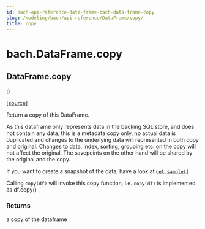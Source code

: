 ```yaml
---
id: bach-api-reference-data-frame-bach-data-frame-copy
slug: /modeling/bach/api-reference/DataFrame/copy/
title: copy
---
```


# bach.DataFrame.copy

<div className="method">

## <span className="additional-name">DataFrame.</span><span className="name">copy</span>

<small className="parameter-list">(</small>)


&#8203;<span className="view-source">[[source]](https://github.com/objectiv/objectiv-analytics/blob/main/bach/bach/dataframe.py)</span>

<div className="content">

Return a copy of this DataFrame.

As this dataframe only represents data in the backing SQL store, and does not contain any data,
this is a metadata copy only, no actual data is duplicated and changes to the underlying data
will represented in both copy and original.
Changes to data, index, sorting, grouping etc. on the copy will not affect the original.
The savepoints on the other hand will be shared by the original and the copy.

If you want to create a snapshot of the data, have a look at [`get_sample()`](/modeling/bach/api-reference/DataFrame/bach.DataFrame.get_sample.mdx)

Calling `copy(df)` will invoke this copy function, i.e. `copy(df)` is implemented as df.copy()


### Returns

a copy of the dataframe



</div>


</div>
